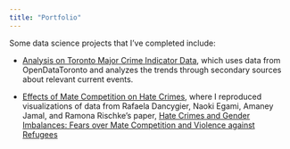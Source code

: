 ```yaml
---
title: "Portfolio"
---
```


Some data science projects that I've completed include:

- [Analysis on Toronto Major Crime Indicator Data](https://github.com/jj-andj/analysis-toronto-mci), which uses data from OpenDataToronto and analyzes the trends through secondary sources about relevant current events.

- [Effects of Mate Competition on Hate Crimes](https://github.com/jj-andj/mate-comp-hate), where I reproduced visualizations of data from Rafaela Dancygier, Naoki Egami, Amaney Jamal, and Ramona Rischke's paper, [Hate Crimes and Gender Imbalances: Fears over Mate Competition and Violence against Refugees](https://doi.org/10.1111/ajps.12595)
